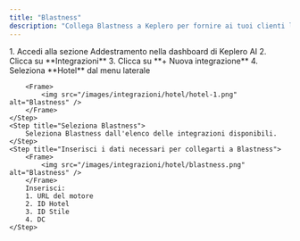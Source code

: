 ```yaml
---
title: "Blastness"
description: "Collega Blastness a Keplero per fornire ai tuoi clienti link pre-compilati per la prenotazione"
---
```


<Steps>
    <Step title="Crea una nuova azione">
        1. Accedi alla sezione Addestramento nella dashboard di Keplero AI
        2. Clicca su **Integrazioni**
        3. Clicca su **+ Nuova integrazione**
        4. Seleziona **Hotel** dal menu laterale

        <Frame>
            <img src="/images/integrazioni/hotel/hotel-1.png" alt="Blastness" />
        </Frame>
    </Step>
    <Step title="Seleziona Blastness">
        Seleziona Blastness dall'elenco delle integrazioni disponibili.
    </Step>
    <Step title="Inserisci i dati necessari per collegarti a Blastness">
        <Frame>
            <img src="/images/integrazioni/hotel/blastness.png" alt="Blastness" />
        </Frame>
        Inserisci: 
        1. URL del motore
        2. ID Hotel
        3. ID Stile
        4. DC
    </Step>
</Steps>